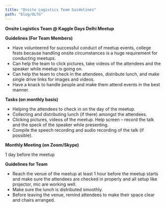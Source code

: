 ```yaml
---
title: "Onsite Logistics Team Guidelines"
path: "blog/OLTG"
---
```

**Onsite Logistics Team @ Kaggle Days Delhi Meetup**

**Guidelines (For Team Members)**

- Have volunteered for successful conduct of meetup events, college fests because handling onsite circumstances is a huge requirement for conducting meetups.
- Can help the team to click pictures, take videos of the attendees and the speaker while meetup is going on.
- Can help the team to check in the attendees, distribute lunch, and make single drive links for images and videos.
- Have a knack to handle people and make them attend events in the best manner.

**Tasks (on monthly basis)**

- Helping the attendees to check in on the day of the meetup.
- Collecting and distributing lunch (if there) amongst the attendees.
- Clicking pictures, videos of the meetup. Help screen – record the talk and the speck of the speaker while presenting.
- Compile the speech recording and audio recording of the talk (if possible).

**Monthly Meeting (on Zoom/Skype)**

1 day before the meetup

**Guidelines for Team**

- Reach the venue of the meetup at least 1 hour before the meetup starts and make sure the attendees are checked in properly and all setup like projector, mic are working well.
- Make sure the lunch is distributed smoothly.
- Before leaving the venue, remind attendees to make their space clear and chairs arranged.
